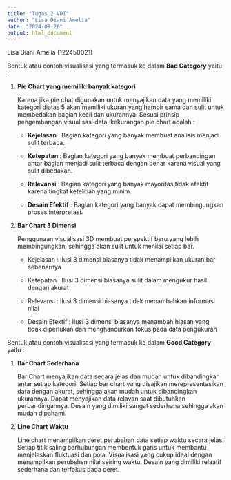 ---
title: "Tugas 2 VDI"
author: "Lisa Diani Amelia"
date: "2024-09-26"
output: html_document
---



Lisa Diani Amelia (122450021)

Bentuk atau contoh visualisasi yang termasuk ke dalam **Bad Category** yaitu :

1.  **Pie Chart yang memiliki banyak kategori**

    Karena jika pie chat digunakan untuk menyajikan data yang memiliki kategori diatas 5 akan memiliki ukuran yang hampir sama dan sulit untuk membedakan bagian kecil dan ukurannya. Sesuai prinsip pengembangan visualisasi data, kekurangan pie chart adalah :

    -   **Kejelasan** : Bagian kategori yang banyak membuat analisis menjadi sulit terbaca.

    -   **Ketepatan** : Bagian kategori yang banyak membuat perbandingan antar bagian menjadi sulit terbaca dengan benar karena visual yang sulit dibedakan.

    -   **Relevansi** : Bagian kategori yang banyak mayoritas tidak efektif karena tingkat ketelitian yang minim.

    -   **Desain Efektif** : Bagian kategori yang banyak dapat membingungkan proses interpretasi.

2.  **Bar Chart 3 Dimensi**

    Penggunaan visualisasi 3D membuat perspektif baru yang lebih membingungkan, sehingga akan sulit untuk menilai setiap bar.

    -   Kejelasan : Ilusi 3 dimensi biasanya tidak menampilkan ukuran bar sebenarnya

    -   Ketepatan : Ilusi 3 dimensi biasanya sulit dalam mengukur hasil dengan akurat

    -   Relevansi : Ilusi 3 dimensi biasanya tidak menambahkan informasi nilai

    -   Desain Efektif : Ilusi 3 dimensi biasanya menambah hiasan yang tidak diperlukan dan menghancurkan fokus pada data pengukuran

Bentuk atau contoh visualisasi yang termasuk ke dalam **Good Category** yaitu :

1.  **Bar Chart Sederhana**

    Bar Chart menyajikan data secara jelas dan mudah untuk dibandingkan antar setiap kategori. Setiap bar chart yang disajikan merepresentasikan data dengan akurat, sehingga akan mudah untuk dibandingkan ukurannya. Dapat menyajikan data relavan saat dibutuhkan perbandingannya. Desain yang dimiliki sangat sederhana sehingga akan mudah dipahami.

2.  **Line Chart Waktu**

    Line chart menampilkan deret perubahan data setiap waktu secara jelas. Setiap titik saling berhubungan membentuk garis untuk membantu menjelaskan fluktuasi dan pola. Visualisasi yang cukup ideal dengan menampilkan perubshsn nilai seiring waktu. Desain yang dimiliki relaatif sederhana dan terfokus pada deret.
